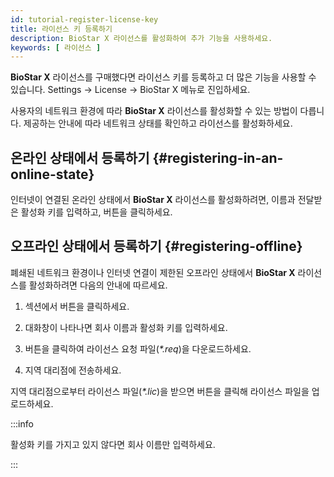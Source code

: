 ```yaml
---
id: tutorial-register-license-key
title: 라이선스 키 등록하기
description: BioStar X 라이선스를 활성화하여 추가 기능을 사용하세요.
keywords: [ 라이선스 ]
---
```


**BioStar X** 라이선스를 구매했다면 라이선스 키를 등록하고 더 많은 기능을 사용할 수 있습니다. <Cmd>Settings</Cmd> → <IcLicense/> <Cmd>License</Cmd> → <Cmd>BioStar X</Cmd> 메뉴로 진입하세요.

사용자의 네트워크 환경에 따라 **BioStar X** 라이선스를 활성화할 수 있는 방법이 다릅니다. 제공하는 안내에 따라 네트워크 상태를 확인하고 라이선스를 활성화하세요.

## 온라인 상태에서 등록하기 {#registering-in-an-online-state}

인터넷이 연결된 온라인 상태에서 **BioStar X** 라이선스를 활성화하려면, 이름과 전달받은 활성화 키를 입력하고, <Cmd sid='setting.server.license.button.activate' product='2' /> 버튼을 클릭하세요.

## 오프라인 상태에서 등록하기 {#registering-offline}

폐쇄된 네트워크 환경이나 인터넷 연결이 제한된 오프라인 상태에서 **BioStar X** 라이선스를 활성화하려면 다음의 안내에 따르세요.

1. <Cmd sid='setting.server.license.visitor' product='2' /> 섹션에서 <Cmd sid='setting.server.license.button.requestOfflineKey' product='2' /> 버튼을 클릭하세요. 

1. 대화창이 나타나면 회사 이름과 활성화 키를 입력하세요.

1. <Cmd sid='setting.server.license.button.download' product='2' /> 버튼을 클릭하여 라이선스 요청 파일(*\*.req*)을 다운로드하세요.

1. 지역 대리점에 전송하세요.

지역 대리점으로부터 라이선스 파일(*\*.lic*)을 받으면 <Cmd sid='setting.server.license.button.activate' product='2' /> 버튼을 클릭해 라이선스 파일을 업로드하세요.

:::info

활성화 키를 가지고 있지 않다면 회사 이름만 입력하세요.

:::